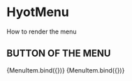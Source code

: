 <!-- HyotMenu.stories.mdx -->



<Meta title="MDX/HyotMenu" component={HyotMenu} />


# HyotMenu

How to render the menu

## BUTTON OF THE MENU
 
<Canvas>
  <Story
    name="Not Expanded"
    args={{
      icon: "home",
      label: "Home",
    }}
  >
    {MenuItem.bind({})}
  </Story>
  <Story
    name="Expanded"
    args={{
      expanded: true,
      icon: "logout",
      label: "Logout",
    }}
  >
    {MenuItem.bind({})}
  </Story>
</Canvas>
